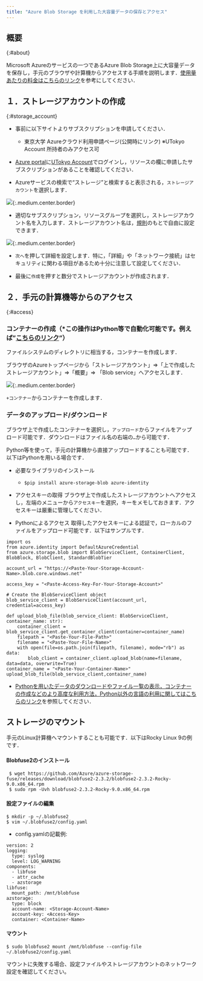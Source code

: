 ```yaml
---
title: "Azure Blob Storage を利用した大容量データの保存とアクセス"
---
```



## 概要
{:#about}

Microsoft Azureのサービスの一つであるAzure Blob Storage上に大容量データを保存し，手元のブラウザや計算機からアクセスする手順を説明します．[使用量あたりの料金はこちらのリンク](https://azure.microsoft.com/ja-jp/pricing/details/storage/blobs/)を参考にしてください．

## １．ストレージアカウントの作成 
{:#storage_account}

- 事前に以下サイトよりサブスクリプションを申請してください．
  - 東京大学 Azureクラウド利用申請ページ(公開時にリンク) ※UTokyo Account 所持者のみアクセス可


- [Azure portal](https://potral.azure.com/)に[UTokyo Account](/utokyo_account)でログインし，リソースの欄に申請したサブスクリプションがあることを確認してください．


- Azureサービスの検索で“ストレージ”と検索すると表示される，`ストレージアカウント`を選択します．

![](img/01_storage1.png){:.medium.center.border}


- 適切なサブスクリプション，リソースグループを選択し，ストレージアカウント名を入力します．ストレージアカウント名は，[規則](https://learn.microsoft.com/ja-jp/azure/storage/common/storage-account-overview#storage-account-name)のもとで自由に設定できます． 

![](img/02_storage2.png){:.medium.center.border}


- `次へ`を押して詳細を設定します．特に，「詳細」や「ネットワーク接続」はセキュリティに関わる項目があるため十分に注意して設定してください． 

- 最後に`作成`を押すと数分でストレージアカウントが作成されます．

## ２．手元の計算機等からのアクセス 
{:#access}

### コンテナーの作成（*この操作はPython等で自動化可能です。例えば”[こちらのリンク](https://learn.microsoft.com/ja-jp/azure/storage/blobs/storage-quickstart-blobs-python?tabs=managed-identity%2Croles-azure-portal%2Csign-in-azure-cli&pivots=blob-storage-quickstart-scratch/)”）

ファイルシステムのディレクトリに相当する，コンテナーを作成します． 

ブラウザのAzureトップページから「ストレージアカウント」=>「上で作成したストレージアカウント」=>「概要」=> 「Blob service」へアクセスします． 

![](img/03_storage3.png){:.medium.center.border}

`+コンテナー`からコンテナーを作成します．

### データのアップロード/ダウンロード 

ブラウザ上で作成したコンテナーを選択し，`アップロード`からファイルをアップロード可能です．ダウンロードはファイル名の右端の`…`から可能です．

Python等を使って，手元の計算機から直接アップロードすることも可能です．以下はPythonを用いる場合です． 

- 必要なライブラリのインストール 
  - `$pip install azure-storage-blob azure-identity`


- アクセスキーの取得 
  ブラウザ上で作成したストレージアカウントへアクセスし，左端のメニューから`アクセスキー`を選択，キーをメモしておきます．アクセスキーは厳重に管理してください．


- Pythonによるアクセス 
  取得したアクセスキーによる認証で，ローカルのファイルをアップロード可能です．以下はサンプルです． 


```
import os 
from azure.identity import DefaultAzureCredential 
from azure.storage.blob import BlobServiceClient, ContainerClient, BlobBlock, BlobClient, StandardBlobTier 

account_url = "https://<Paste-Your-Storage-Account-Name>.blob.core.windows.net" 

access_key = "<Paste-Access-Key-For-Your-Storage-Account>" 

# Create the BlobServiceClient object 
blob_service_client = BlobServiceClient(account_url, credential=access_key) 

def upload_blob_file(blob_service_client: BlobServiceClient, container_name: str): 
    container_client = blob_service_client.get_container_client(container=container_name) 
    filepath = "<Paste-Your-File-Path>" 
    filename = "<Paste-Your-File-Name>" 
    with open(file=os.path.join(filepath, filename), mode="rb") as data: 
        blob_client = container_client.upload_blob(name=filename, data=data, overwrite=True) 
container_name = "<Paste-Your-Container-Name>" 
upload_blob_file(blob_service_client,container_name) 
```

- [Pythonを用いたデータのダウンロードやファイル一覧の表示，コンテナーの作成などのより高度な利用方法，Python以外の言語の利用に関してはこちらのリンク](https://learn.microsoft.com/ja-jp/azure/storage/blobs/)を参照してください．

## ストレージのマウント

手元のLinux計算機へマウントすることも可能です．以下はRocky Linux 9の例です． 

#### Blobfuse2のインストール 

```
 $ wget https://github.com/Azure/azure-storage-fuse/releases/download/blobfuse2-2.3.2/blobfuse2-2.3.2-Rocky-9.0.x86_64.rpm 
 $ sudo rpm -Uvh blobfuse2-2.3.2-Rocky-9.0.x86_64.rpm 
```
 

#### 設定ファイルの編集

```
$ mkdir -p ~/.blobfuse2 
$ vim ~/.blobfuse2/config.yaml 
```

- config.yamlの記載例: 

```
version: 2 
logging: 
  type: syslog 
  level: LOG_WARNING 
components: 
  - libfuse 
  - attr_cache 
  - azstorage 
libfuse: 
  mount_path: /mnt/blobfuse 
azstorage: 
  type: block 
  account-name: <Storage-Account-Name> 
  account-key: <Access-Key> 
  container: <Container-Name>  
```
 
#### マウント 

`$ sudo blobfuse2 mount /mnt/blobfuse --config-file ~/.blobfuse2/config.yaml `

マウントに失敗する場合、設定ファイルやストレージアカウントのネットワーク設定を確認してください。 
